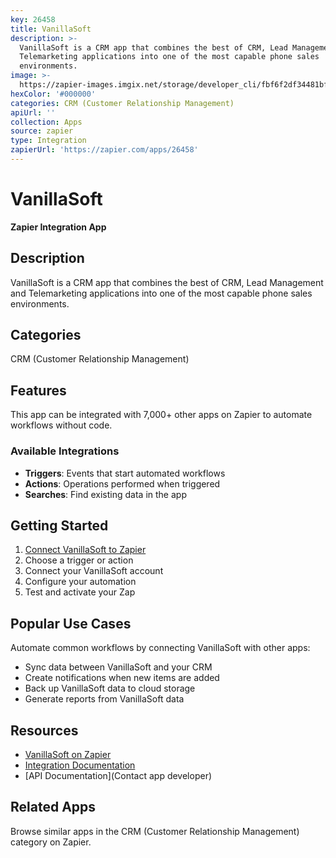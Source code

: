```yaml
---
key: 26458
title: VanillaSoft
description: >-
  VanillaSoft is a CRM app that combines the best of CRM, Lead Management and
  Telemarketing applications into one of the most capable phone sales
  environments.
image: >-
  https://zapier-images.imgix.net/storage/developer_cli/fbf6f2df34481bfc07c8a3961d7bfc5d_2.png?auto=format%2Ccompress&ixlib=python-3.0.0&q=50
hexColor: '#000000'
categories: CRM (Customer Relationship Management)
apiUrl: ''
collection: Apps
source: zapier
type: Integration
zapierUrl: 'https://zapier.com/apps/26458'
---
```

# VanillaSoft

**Zapier Integration App**

## Description

VanillaSoft is a CRM app that combines the best of CRM, Lead Management and Telemarketing applications into one of the most capable phone sales environments.

## Categories

CRM (Customer Relationship Management)

## Features

This app can be integrated with 7,000+ other apps on Zapier to automate workflows without code.

### Available Integrations

- **Triggers**: Events that start automated workflows
- **Actions**: Operations performed when triggered
- **Searches**: Find existing data in the app

## Getting Started

1. [Connect VanillaSoft to Zapier](https://zapier.com/apps/26458)
2. Choose a trigger or action
3. Connect your VanillaSoft account
4. Configure your automation
5. Test and activate your Zap

## Popular Use Cases

Automate common workflows by connecting VanillaSoft with other apps:

- Sync data between VanillaSoft and your CRM
- Create notifications when new items are added
- Back up VanillaSoft data to cloud storage
- Generate reports from VanillaSoft data

## Resources

- [VanillaSoft on Zapier](https://zapier.com/apps/26458)
- [Integration Documentation](https://zapier.com/apps/26458/integrations)
- [API Documentation](Contact app developer)

## Related Apps

Browse similar apps in the CRM (Customer Relationship Management) category on Zapier.
